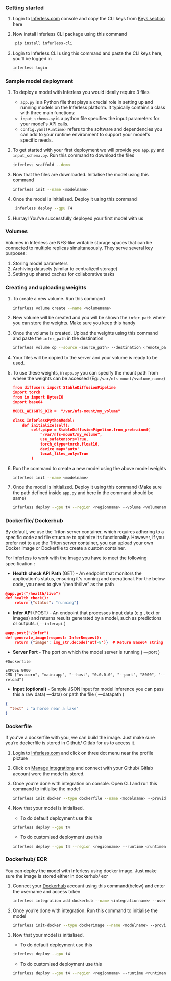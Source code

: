 ### Getting started

1. Login to [Inferless.com](https://inferless.com/) console and copy the CLI keys from [Keys section](https://console.inferless.com/user/settings?current-tab=keys) here
2. Now install Inferless CLI package using this command
    
    ```bash
     pip install inferless-cli
    ```
    
3. Login to Inferless CLI using this command and paste the CLI keys here, you’ll be logged in
    
    ```bash
    inferless login
    ```
    

### Sample model deployment

1. To deploy a model with Inferless you would ideally require 3 files
    - `app.py` is a Python file that plays a crucial role in setting up and running models on the Inferless platform. It typically contains a class with three main functions:
    - `input_schema.py` is a python file specifies the input parameters for your model's API calls.
    - `config.yaml(Runtime)` refers to the software and dependencies you can add to your runtime environment to support your model's specific needs.
2. To get started with your first deployment we will provide you `app.py` and `input_schema.py`. Run this command to download the files
    
    ```bash
    inferless scaffold --demo 
    ```
    
3. Now that the files are downloaded. Initialise the model using this command
    
    ```bash
    inferless init --name <modelname>
    ```
    
4. Once the model is initialised. Deploy it using this command
    
    ```bash
     inferless deploy --gpu T4 
    ```
    
5. Hurray! You’ve successfully deployed your first model with us

### Volumes

Volumes in Inferless are NFS-like writable storage spaces that can be connected to multiple replicas simultaneously. They serve several key purposes:

1. Storing model parameters
2. Archiving datasets (similar to centralized storage)
3. Setting up shared caches for collaborative tasks

### Creating and uploading weights

1. To create a new volume. Run this command
    
    ```bash
    inferless volume create --name <volumename>
    ```
    
2. New volume will be created and you will be shown the `infer_path` where you can store the weights. Make sure you keep this handy
3. Once the volume is created. Upload the weights using this command and paste the `infer_path` in the destination
    
    ```bash
    inferless volume cp --source <source_path> --destination <remote_path (Infer path)>
    ```
    
4. Your files will be copied to the server and your volume is ready to be used.
5. To use these weights, in `app.py` you can specify the mount path from where the weights can be accessed (Eg: `/var/nfs-mount/<volume_name>`)
    
    ```json
    from diffusers import StableDiffusionPipeline
    import torch
    from io import BytesIO
    import base64
    
    MODEL_WEIGHTS_DIR =  "/var/nfs-mount/my_volume"
    
    class InferlessPythonModel:    
        def initialize(self):
            self.pipe = StableDiffusionPipeline.from_pretrained(
                "/var/nfs-mount/my_volume",
                use_safetensors=True,
                torch_dtype=torch.float16,
                device_map='auto'
                local_files_only=True
            )
    ```
    
6. Run the command to create a new model using the above model weights 
    
    ```bash
    inferless init --name <modelname>
    ```
    
7. Once the model is initialized. Deploy it using this command (Make sure the path defined inside `app.py` and here in the command should be same)
    
    ```bash
    inferless deploy --gpu t4 --region <regionname> --volume <volumename> --mountpath mount_path 
    ```
    

### Dockerfile/ Dockerhub

By default, we use the Triton server container, which requires adhering to a specific code and file structure to optimize its functionality. However, if you prefer not to use the Triton server container, you can upload your own Docker image or Dockerfile to create a custom container.

For Inferless to work with the Image you have to meet the following specification :

- **Health check API Path** (GET) - An endpoint that monitors the application's status, ensuring it's running and operational. For the below code, you need to give “/health/live” as the path

```json
@app.get("/health/live")
def health_check():
    return {"status": "running"}
```

- **Infer API** (POST) - An endpoint that processes input data (e.g., text or images) and returns results generated by a model, such as predictions or outputs. ( `--inferapi` )

```json
@app.post("/infer")
def generate_image(request: InferRequest):
    return {"image": img_str.decode('utf-8')}  # Return Base64 string
```

- **Server Port** - The port on which the model server is running ( —port )

```docker
#Dockerfile 

EXPOSE 8000
CMD ["uvicorn", "main:app", "--host", "0.0.0.0", "--port", "8000", "--reload"]
```

- **Input (optional)** - Sample JSON input for model inference you can pass this a raw data( —data)  or path the file ( —datapath )

```json
{
  "text" : "a horse near a lake"
}
```

### Dockerfile

If you’ve a dockerfile with you, we can build the image. Just make sure you’re dockerfile is stored in Github/ Gitlab for us to access it.

1. Login to [Inferless.com](https://inferless.com/) and click on three dot menu near the profile picture
2. Click on [Manage integrations](https://console.inferless.com/user/integration) and connect with your Github/ Gitlab account were the model is stored.
3. Once you’re done with integration on console. Open CLI and run this command to initialise the model
    
    ```bash
    inferless init docker --type dockerfile --name <modelname> --provider <github/gitlab> --url <repoURL> --healthapi <apiname> --inferapi <apiname> --dockerfilepath <path> --serverport <portnumber> --autobuild 
    ```
    
4. Now that your model is initialised. 
    - To do default deployment use this
    
    ```bash
    inferless deploy --gpu t4 
    ```
    
    - To do customised deployment use this
    
    ```bash
    inferless deploy --gpu t4 --region <regionname> --runtime <runtimename> --volume <volumename> --fractional
    ```
    

### Dockerhub/ ECR

You can deploy the model with Inferless using docker image. Just make sure the image is stored either in dockerhub/ ecr

1. Connect your [Dockerhub](https://hub.docker.com/) account using this command(below) and enter the username and access token
    
    ```bash
    inferless integration add dockerhub --name <integrationname> --username <name> --access-token <token>
    ```
    
2. Once you’re done with integration. Run this command to initialise the model
    
    ```bash
    inferless init-docker --type dockerimage --name <modelname> --provider <dockerhub/ecr> --url <imageurl> --healthapi <apiname> --inferapi <apiname> --serverport <portnumber> --autobuild 
    ```
    
3. Now that your model is initialised. 
    - To do default deployment use this
    
    ```bash
    inferless deploy --gpu t4 
    ```
    
    - To do customised deployment use this
    
    ```bash
    inferless deploy --gpu t4 --region <regionname> --runtime <runtimename> --volume <volumename> --fractional    
    ```